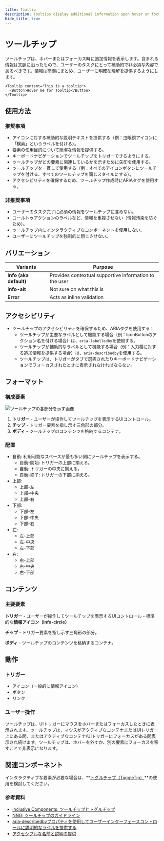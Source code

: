 ```yaml
---
title: Tooltip
description: Tooltips display additional information upon hover or focus. The information included should be contextual, helpful, and non-critical to the user’s task-at-hand.
hide_title: true
---
```


# ツールチップ <Badge text='ready' color='green'></Badge> <StorybookLink path='/story/overlays-tooltip--basic' />

ツールチップは、ホバーまたはフォーカス時に追加情報を表示します。含まれる情報は文脈に沿ったもので、ユーザーのタスクにとって補助的で非必須な内容であるべきです。情報は簡潔にまとめ、ユーザーに明確な理解を提供するようにします。

```tsx live
<Tooltip content="This is a tooltip">
  <Button>Hover me for Tooltip</Button>
</Tooltip>
```

## 使用方法

### 推奨事項

- アイコンに対する補助的な説明テキストを提供する（例：虫眼鏡アイコンに「検索」というラベルを付ける）。
- 要素の使用目的について簡潔な情報を提供する。
- キーボードナビゲーションでツールチップをトリガーできるようにする。
- ツールチップがどの要素に関連しているかを示すために矢印を使用する。
- ツールチップを一貫して使用する（例：すべてのアイコンボタンにツールチップを付ける、すべてのツールチップを同じスタイルにする）。
- アクセシビリティを確保するため、ツールチップ作成時にARIAタグを使用する。

### 非推奨事項

- ユーザーのタスク完了に必須の情報をツールチップに含めない。
- コールトゥアクションのラベルなど、情報を重複させない（情報汚染を防ぐため）。
- ツールチップ内にインタラクティブなコンポーネントを使用しない。
- ユーザーにツールチップを強制的に閉じさせない。

## バリエーション

| Variants               | Purpose                                                |
| ---------------------- | ------------------------------------------------------ |
| **Info (aka default)** | Provides contextual supportive information to the user |
| **info-alt**           | Not sure on what this is                               |
| **Error**              | Acts as inline validation                              |

## アクセシビリティ

- ツールチップのアクセシビリティを確保するため、ARIAタグを使用する：
  - ツールチップが主要なラベルとして機能する場合（例：IconButtonのアクション名を付ける場合）は、`aria-labelledby`を使用する。
  - ツールチップが補助的なラベルとして機能する場合（例：入力欄に対する追加情報を提供する場合）は、`aria-describedby`を使用する。
  - ツールチップは、トリガーがタブで選択されたりキーボードナビゲーションでフォーカスされたときに表示されなければならない。

## フォーマット

### 構成要素

![ツールチップの各部分を示す画像](/img/tooltip.anatomy.png 'ツールチップの各部分を示す画像')

1. **トリガー** - ユーザーが操作してツールチップを表示するUIコントロール。
2. **チップ** - トリガー要素を指し示す三角形の部分。
3. **ボディ** - ツールチップのコンテンツを格納するコンテナ。

### 配置

- 自動: 利用可能なスペースが最も多い側にツールチップを表示する。
  - 自動-開始: トリガーの上部に揃える。
  - 自動: トリガーの中央に揃える。
  - 自動-終了: トリガーの下部に揃える。
- 上部:
  - 上部-左
  - 上部-中央
  - 上部-右
- 下部:
  - 下部-左
  - 下部-中央
  - 下部-右
- 左:
  - 左-上部
  - 左-中央
  - 左-下部
- 右:
  - 右-上部
  - 右-中央
  - 右-下部

## コンテンツ

### 主要要素

**トリガー** - ユーザーが操作してツールチップを表示するUIコントロール - 標準的な**情報アイコン（info-circle）**

**チップ** - トリガー要素を指し示す三角形の部分。

**ボディ** - ツールチップのコンテンツを格納するコンテナ。

## 動作

### トリガー

- アイコン（一般的に情報アイコン）
- ボタン
- リンク

### ユーザー操作

ツールチップは、UIトリガーにマウスをホバーまたはフォーカスしたときに表示されます。ツールチップは、マウスがアクティブなコンテナまたはUIトリガー上にある間、またはアクティブなコンテナ/UIトリガーにフォーカスがある間表示され続けます。ツールチップは、ホバーを外すか、別の要素にフォーカスを移すことで非表示になります。

## 関連コンポーネント

インタラクティブな要素が必要な場合は、**[トグルチップ（ToggleTip）](/components/toggletip)**の使用を検討してください。

### 参考資料

- [Inclusive Components; ツールチップとトグルチップ](https://inclusive-components.design/tooltips-toggletips/)
- [NNG; ツールチップのガイドライン](https://www.nngroup.com/articles/tooltip-guidelines/)
- [aria-describedbyプロパティを使用してユーザーインターフェースコントロールに説明的なラベルを提供する](https://www.w3.org/WAI/WCAG21/Techniques/aria/ARIA1)
- [アクセシブルな名前と説明の提供](https://www.w3.org/WAI/ARIA/apg/practices/names-and-descriptions/)

<ComponentEmbed path="/story/overlays-tooltip--basic" />